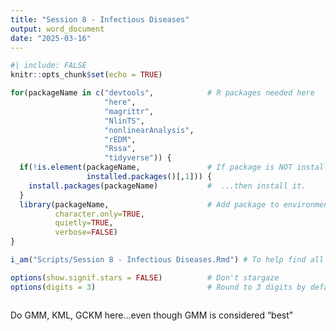 ```yaml
---
title: "Session 8 - Infectious Diseases"
output: word_document
date: "2025-03-16"
---
```


```r
#| include: FALSE
knitr::opts_chunk$set(echo = TRUE)

for(packageName in c("devtools",            # R packages needed here
                     "here",
                     "magrittr",
                     "NlinTS",
                     "nonlinearAnalysis",
                     "rEDM",
                     "Rssa",
                     "tidyverse")) {
  if(!is.element(packageName,               # If package is NOT installed...
                 installed.packages()[,1])) {
    install.packages(packageName)           #  ...then install it.
  }
  library(packageName,                      # Add package to environment
          character.only=TRUE,
          quietly=TRUE,
          verbose=FALSE)
}

i_am("Scripts/Session 8 - Infectious Diseases.Rmd") # To help find all the files.

options(show.signif.stars = FALSE)          # Don't stargaze
options(digits = 3)                         # Round to 3 digits by default
```

```r

```

Do GMM, KML, GCKM here...even though GMM is considered "best"